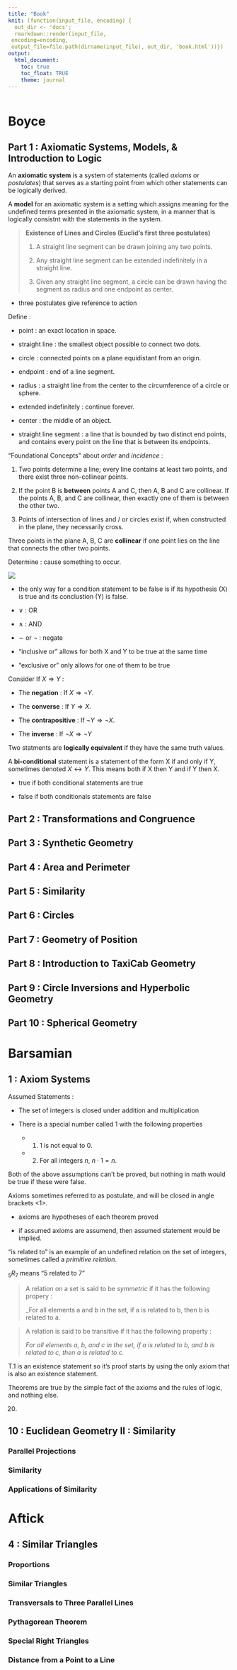 ```yaml
---
title: "Book"
knit: (function(input_file, encoding) {
  out_dir <- 'docs';
  rmarkdown::render(input_file,
 encoding=encoding,
 output_file=file.path(dirname(input_file), out_dir, 'book.html'))})
output:
  html_document:
    toc: true
    toc_float: TRUE
    theme: journal
---
```


```r

```

# Boyce  

## Part 1 : Axiomatic Systems, Models, & Introduction to Logic 

An **axiomatic system** is a system of statements (called _axioms_ or _postulates_) that serves as a starting point from which other statements can be logically derived. 

A **model** for an axiomatic system is a setting which assigns meaning for the undefined terms presented in the axiomatic system, in a manner that is logically consistnt with the statements in the system.

> **Existence of Lines and Circles (Euclid's first three postulates)**
>
> 1. A straight line segment can be drawn joining any two points. 
>
> 2. Any straight line segment can be extended indefinitely in a straight line. 
>
> 3. Given any straight line segment, a circle can be drawn having the segment as radius and one endpoint as center. 

- three postulates give reference to action 

Define : 

- point : an exact location in space. 

- straight line : the smallest object possible to connect two dots.  

- circle : connected points on a plane equidistant from an origin. 

- endpoint : end of a line segment. 

- radius : a straight line from the center to the circumference of a circle or sphere. 

- extended indefinitely : continue forever. 

- center : the middle of an object. 

- straight line segment : a line that is bounded by two distinct end points, and contains every point on the line that is between its endpoints.

"Foundational Concepts" about _order_ and _incidence_ :

1. Two points determine a line; every line contains at least two points, and there exist three non-collinear points. 

2. If the point B is **between** points A and C, then A, B and C are collinear. If the points A, B, and C are collinear, then exactly one of them is between the other two. 

3. Points of intersection of lines and / or circles exist if, when constructed in the plane, they necessarily cross. 

Three points in the plane A, B, C are **collinear** if one point lies on the line that connects the other two points. 

Determine : cause something to occur. 

![](img/img1.png) 

- the only way for a condition statement to be false is if its hypothesis (X) is true and its conclustion (Y) is false. 

- $\lor$ : OR 

- $\land$ : AND

- $\sim$ or $\neg$ : negate

- "inclusive or" allows for both X and Y to be true at the same time 

- "exclusive or" only allows for one of them to be true

Consider If $X\Rightarrow Y$ : 

- The **negation** : If $X\Rightarrow\neg Y$.

- The **converse** : If $Y\Rightarrow X$.

- The **contrapositive** : If $\neg Y\Rightarrow \neg X$.

- The **inverse** : If $\neg X\Rightarrow \neg Y$

Two statments are **logically equivalent** if they have the same truth values. 

A **bi-conditional** statement is a statement of the form X if and only if Y, sometimes denoted $X\leftrightarrow Y$. This means both if X then Y and if Y then X. 

- true if both conditional statements are true

- false if both conditionals statements are false 

## Part 2 : Transformations and Congruence 

## Part 3 : Synthetic Geometry 

## Part 4 : Area and Perimeter

## Part 5 : Similarity 

## Part 6 : Circles 

## Part 7 : Geometry of Position 

## Part 8 : Introduction to TaxiCab Geometry 

## Part 9 : Circle Inversions and Hyperbolic Geometry 

## Part 10 : Spherical Geometry 

# Barsamian 

## 1 : Axiom Systems 

Assumed Statements : 

- The set of integers is closed under addition and multiplication 

- There is a special number called 1 with the following properties

  - 1) 1 is not equal to 0. 
  
  - 2) For all integers $n$, $n\cdot1=n$.
  
Both of the above assumptions can't be proved, but nothing in math would be true if these were false. 

Axioms sometimes referred to as postulate, and will be closed in angle brackets <1>. 

- axioms are hypotheses of each theorem proved

- if assumed axioms are assumend, then assumed statement would be implied. 

"is related to" is an example of an undefined relation on the set of integers, sometimes called a _primitive relation_.

$_5R_7$ means "5 related to 7"

> A relation on a set is said to be _symmetric_ if it has the following propery :
>
> _For all elements a and b in the set, if a is related to b, then b is related to a. 

> A relation is said to be transitive if it has the following property : 
>
> _For all elements a, b, and c in the set, if a is related to b, and b is related to c, then a is related to c._

T.1 is an existence statement so it's proof starts by using the only axiom that is also an existence statement. 

Theorems are true by the simple fact of the axioms and the rules of logic, and nothing else. 

(20)

## 10 : Euclidean Geometry II : Similarity 

### Parallel Projections 

### Similarity 

### Applications of Similarity 

# Aftick 

## 4 : Similar Triangles 

### Proportions 

### Similar Triangles 

### Transversals to Three Parallel Lines

### Pythagorean Theorem 

### Special Right Triangles 

### Distance from a Point to a Line 

